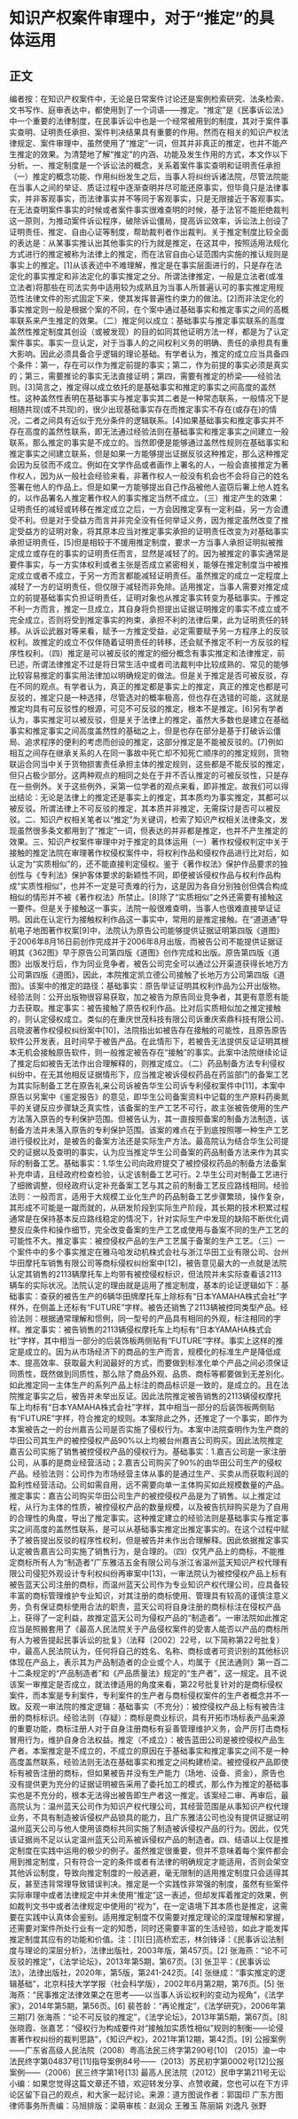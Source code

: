 # 知识产权案件审理中，对于“推定”的具体运用
## 正文
编者按：在知识产权案件中，无论是日常案件讨论还是案例检索研究、法条检索、文书写作、庭审表达中，都使用到了一个词语——推定。“推定”是《民事诉讼法》中一个重要的法律制度，在民事诉讼中也是一个经常被用到的制度，其对于案件事实查明、证明责任承担、案件判决结果具有重要的作用。然而在相关的知识产权法律规定、案件审理中，虽然使用了“推定”一词，但其并非真正的推定，也并不能产生推定的效果。为清楚地了解“推定”的内涵、功能及发生作用的方式，本文作以下分析。一、推定制度是一个诉讼法的概念，关系着案件事实查明和证明责任承担（一）推定的概念功能、作用纠纷发生之后，当事人将纠纷诉诸法院，尽管法院能在当事人之间的举证、质证过程中逐渐查明并尽可能还原事实，但毕竟只是法律事实，并非客观事实，而法律事实并不等同于客观事实，只是无限接近于客观事实。在无法查明案件事实的时候或者案件事实很难查明的时候，基于法官不能拒绝裁判这一原则，为推动案件诉讼程序，破除诉讼僵局，提高诉讼效率，诉讼法上创设了证明责任、推定、自由心证等制度，帮助裁判者作出裁判。关于推定制度比较全面的表达是：从某事实推认出其他事实的行为就是推定，在这其中，按照适用法规化方式进行的推定被称为法律上的推定，而在法官自由心证范围内实施的推认规则是事实上的推定。[1]从该表述中不难理解，推定是在事实层面进行的，只是存在法定化的事实推定和非法定化的事实推定之分。所谓法律推定，一般是立法者(或准立法者)将那些在司法实务中适用较为成熟且为当事人所普遍认可的事实推定用规范性法律文件的形式固定下来，使其发挥普遍性约束力的做法。[2]而非法定化的事实推定则一般是根据个案的不同，在个案中通过基础事实和推定事实之间的高概率联系来产生推定的效果。（二）推定何以成立：基础事实与推定事实联系的高度盖然性推定制度其创设（或被发现）的目的如同其他证明方法一样，都是为了认定案件事实。事实一旦认定，对于当事人的之间权利义务的明确、责任的承担具有重大影响。因此必须具备合乎逻辑的理论基础。有学者认为，推定的成立应当具备四个条件：第一，存在可以作为推定前提的事实；第二，作为前提的事实必须是真实的；第三，需要推论的事实无法直接证明；第四，需要有推定的桥梁——经验法则。[3]简言之，推定得以成立依托的是基础事实和推定的事实之间高度的盖然性。这种盖然性表明在基础事实与推定事实其二者是一种常态联系，一般情况下是相随共现(或不共现)的，很少出现基础事实存在而推定事实不存在(或存在)的情况，二者之间具有近似于充分条件的逻辑联系。[4]如果基础事实和推定事实并不存在高度的盖然性联系，即无法通过经验法则在基础事实和推定事实之间建立一般联系，那么推定的事实是不成立的。当然即便是能够通过盖然性规则在基础事实和推定事实之间建立联系，但是如果一方能够提出证据反驳这种推定，那么这种推定会因为反驳而不成立。例如在文学作品或者画作上署名的人，一般会直接推定为著作权人，因为从一般社会经验来看，非著作权人一般没有机会也不会将自己的姓名签署在他人的作品上。但是如果一方能够提出自己作品被他人盗窃后署上他人姓名的，以作品署名人推定著作权人的事实推定当然不成立。（三）推定产生的效果：证明责任的减轻或转移在推定成立之后，一方会因推定享有一定利益，另一方会遭受不利。但是对于受益方而言并非完全没有任何举证义务，因为推定虽然改变了推定受益方的证明对象，将其原本应当对推定事实承担的证明责任改变为对基础事实承担证明责任，[5]但是相较于不援用推定制度，要求一方当事人承担证明拟被推定成立或存在的事实的证明责任而言，显然是减轻了的。因为被推定的事实通常是要件事实，与一方实体权利或者主张是否成立紧密相关，能够在推定制度当中被推定成立或者不成立，于另一方而言都能减轻证明责任。虽然推定的成立一定程度上减轻了一方的证明责任，但仅限于减轻而非免除。适用推定，当事人需要对推定成立的前提基础事实负担证明责任，证明对象也从推定事实转变为基础事实。于推定不利一方而言，推定一旦成立，其自身将负担提出证据证明推定的事实不成立或不完全成立，否则将受到推定事实的拘束，承担不利的法律后果，此为证明责任的转移。从诉讼武器对等来看，赋予一方推定受益，必定需要赋予另一方程序上的反驳权利。故推定的成立不仅伴随着证明责任的转移，还会赋予推定不利一方反驳的程序性权利。（四）推定是可以被反驳的推定的细分概念有事实推定和法律推定，前已述，所谓法律推定不过是将日常生活中或者司法裁判中比较成熟的、常见的能够比较容易推定的事实用法律加以明确规定的做法。但是关于推定是否可被反驳，存在不同的观点。有学者认为，真正的推定都是事实上的推定，真正的推定也都是可反驳的，推定只是一种选择，尽管选对的概率极高，但也存在选错的可能，这就是推定均具有可反驳性的根源，可见不可反驳的推定，根本不是推定。[6]另有学者认为，事实推定可以被反驳，但是关于法律上的推定，虽然大多数也是建立在基础事实和推定事实之间高度盖然性的基础之上，但是也存在部分是基于打破诉讼僵局、追求程序的便利的考虑而创设的推定，这部分推定是不能被反驳的。[7]例如相互之间存在继承关系的人在同一事故中死亡却不知死亡顺序的的推定规则，货物联运合同当中关于货物损害责任承担主体的推定规则，这些都是不能反驳的推定，但只占极少部分。这两种观点的相同之处在于并不否认推定的可被反驳性，只是存在一些例外。关于这些例外，采第一位学者的观点来看，即非推定。故我们可以得出结论：无论是法律上的推定还是事实上的推定，其本质均为事实推定，其都可以被反驳。所谓法律上不可反驳的推定，其本质并非推定，无需探讨是否可以被反驳。二、知识产权相关笔者以“推定”为关键词，检索了知识产权相关法律条文，发现虽然很多条文都用到了“推定”一词，但表达的并非都是推定，也并不产生推定的效果。三、知识产权案件审理中对于推定的具体运用（一）著作权侵权判定中关于接触的推定法院在审理著作权侵权案件中，将权利作品和侵权作品进行比对后，如认定为“实质相似”的，还不能直接判定侵权。鉴于《著作权法》保护作品要求的独创性与《专利法》保护客体要求的新颖性不同，即便被诉侵权作品与权利作品构成“实质性相似”，也并不一定是可责难的行为，这是因为各自分别独创但偶合构成相似的情形并不被《著作权法》所禁止。[8]除了“实质相似”之外还需要有接触这一要件。但是关于接触这一事实，法院一般很难查明，当事人也很难直接举证证明。因此在认定行为接触权利作品这一事实中，常用的是推定接触。在“道道通”导航电子地图著作权案[9]中，法院认为原告公司能够提供证据证明第四版《道图》于2006年8月16日前创作完成并于2006年8月出版，而被告公司不能提供证据证明其《362图》早于原告公司第四版《道图》创作完成和出版。原告第四版《道图》出版发行后，作为同业竞争者，被告公司完全可以通过公开渠道获得长地万方公司第四版《道图》，因此，本院推定凯立德公司接触了长地万方公司第四版《道图》。该案中的推定的路径：基础事实：原告举证证明其权利作品为公开出版物。经验法则：公开出版物很容易获取，加之被告为原告同业竞争者，其更有意愿有能力去获取。推定事实：被告接触了原告权利作品。比对后实质相似加之推定接触的，则认定侵权成立。类似的在重庆世茂科技有限公司诉重庆索鼎科技有限公司、吕晓波著作权侵权纠纷案中[10]，法院指出如被告存在接触的可能性，且原告原告软件公开发表，且时间早于被告产品。在此情形下，若被告无法提供反证证明其根本无机会接触原告软件，则一般推定被告存在“接触”的事实。此案中法院继续论证了推定后如被告无法作出合理解释的，则推定成立。（二）药品制备方法专利侵权纠纷中，在无其他相反证据情形下，应当推定被诉侵权药品在药监部门的备案工艺为其实际制备工艺在原告礼来公司诉被告华生公司诉专利侵权案件中[11]，本案中原告以另案中《鉴定报告》的意见，即华生公司备案资料中记载的生产原料药奥氮平的关键反应步骤缺乏真实性，该备案的生产工艺不可行，故主张被告使用的生产方法落入原告的专利保护范围。但被告认为，其一直按照备案的制备方法制造，该制备方法并未落入原告的专利保护范围。该案的难点在于到底按照哪一种生产工艺进行侵权比对，是被告的备案方法还是实际生产方法。最高院认为结合华生公司提交的证据以及查明的事实，认为应当推定华生公司备案的药品制备方法来作为其实际的制备工艺。基础事实：1.华生公司向政府提交了被控侵权药品的制备方法备案补充申请，且经政府检查检验，认定该制备工艺可行。2.华生公司对制备工艺进行了细微调整，但经政府认定补充备案工艺与其之前的制备工艺反应路线相同。经验法则：一般而言，适用于大规模工业化生产的药品制备工艺步骤繁琐，操作复杂，其形成不可能是一蹴而就的，从研发阶段到实际生产阶段，其长期的技术积累过程通常是在保持基本反应路线稳定的情况下，针对实际生产中发现的缺陷不断优化调整反应条件和操作细节，完全改变备案的生产工艺或使用与备案不同的生产工艺的可能性不大。推定事实：被控侵权产品的生产工艺属于备案的生产工艺。（三）一个案件中的多个事实推定在雅马哈发动机株式会社与浙江华田工业有限公司、台州华田摩托车销售有限公司等商标侵权纠纷案中[12]，被告意见最大的一点就是法院认定其销售的2113辆摩托车上均带有被控侵权标识，但法院并未实际查看该2113辆车的实际状况。法院认定的理由就是运用了推定制度，基本的论证逻辑如下：基础事实：查获的被告生产的6辆华田牌摩托车上除标有“日本YAMAHA株式会社”字样外，在侧盖上还标有“FUTURE”字样。被告还销售了2113辆被控同类型产品。经验法则：根据通常理解和惯例，同一型号的产品具有相同的外观，标注相同的字样。推定事实：被告销售的2113辆侵权摩托车上均标有“日本YAMAHA株式会社”字样，其中相当一部分的后装饰板两侧贴有“FUTURE”字样。事实上这样的推定是成立的。因为从市场经济下的商品的生产而言，规模化的标准生产是降低成本、提高效率、获取最大利润最好的方式，而要做到标准化单个产品之间必须保证同质性，既然做到同质性，那么除了商品外观、品质、商标等都要做到无差别化。如此推定同一主体生产的系列产品上标注的商品标识是一致的，是成立的。且在法院推定事实之后，被告并未举出反证。因此法院推定被告销售的2113辆侵权摩托车上均标有“日本YAMAHA株式会社”字样，其中相当一部分的后装饰板两侧贴有“FUTURE”字样，符合推定的规则。本案除此之外，还推定了一个事实，即作为本案被告之一的台州嘉吉公司是否实施了侵权行为。本案中法院查明作为生产商的华田公司其生产的被控侵权产品90%以上均被台州嘉吉公司购买。因此法院推定嘉吉公司实施了销售被控侵权产品的侵权行为。基础事实：1.嘉吉公司是一家注册公司，从事的是商业经营活动；2.嘉吉公司购买了90%的由华田公司生产的侵权产品。经验法则：公司作为市场经营主体从事的是通过生产、买卖从而获取利润的盈利性经营活动。公司如需自用，远不需要向单一主体购买如此规模数量的产品。推定事实：嘉吉公司购买华田公司生产的被控侵权产品是为了销售。以上推定过程，从行为主体的性质，被控侵权产品的数量规模，以及被告抗辩购买是为了自用的合理性的角度，导出了推定事实。这种推定建立的经验法则是基础事实与推定事实之间高度的盖然性联系，是可以从基础事实推定出推定事实的。在这个过程中赋予了被告提出反驳的程序性权利，但是被告并未作出合理解释。因此依据推定事实认定被告嘉吉公司实施了销售行为，是合理的。（四）仅凭产品上的商标，不能推定商标所有人为“制造者”广东雅洁五金有限公司与浙江省温州蓝天知识产权代理有限公司侵犯外观设计专利权纠纷再审案中[13]，一审法院认为被控侵权产品上标有被告蓝天公司注册的商标，而温州蓝天公司作为专业知识产权代理公司，应具备较丰富的商标管理维护专业知识，对其注册的商标使用、管理具有较高的谨慎注意义务，负有保证商标使用合法的职责，蓝天公司将自身注册的商标标注在侵权产品上，获得了一定利益，故推定蓝天公司为侵权产品的“制造者”。一审法院如此推定应当是照搬套用了《最高人民法院关于产品侵权案件的受害人能否以产品的商标所有人为被告提起民事诉讼的批复》（法释〔2002〕22号，以下简称第22号批复）中，最高人民法院认为，任何将自己的姓名、名称、商标或者可资识别的其他标识体现在产品上，表示其为产品制造者的企业或个人，均属于《民法通则》第一百二十二条规定的“产品制造者”和《产品质量法》规定的“生产者”，这一规定。且不说该案一审推定是否成立，就法律适用的角度来看，第22号批复针对的是商标侵权案件，而本案是专利案件，专利案件的生产者与商标侵权案件的生产者概念并不一致。反观一审法院的推定逻辑：基础事实（不充分）：被控侵权产品上标有被告注册的商标标识。经验法则（存疑）：商标是商业标识，具有开拓市场标表产品来源的重要功能，商标注册人对于自身注册商标有妥善管理维护义务，会严厉打击商标冒用行为，维护自身合法权益。推定（不成立）：被告蓝田公司是被控侵权产品生产者。本案推定是不成立的，不成立的原因在于基础事实和推定事实之间不是一种高度盖然联系，经验法则无法在基础事实和推定之间构建桥梁。被控侵权产品即使标有被告注册的商标，但如果被告并没有生产能力（场地、设备、资金），原告也没有提供更为充分的证据证明被告采用了委托加工的模式，那么作为推定的基础事实也是不充分的，根本无法得出被告即生产者这一推定。该案经二审、再审后，最高院认为：温州蓝天公司作为知识产权代理公司，其经营范围是从事知识产权代理业务，不具有制造被诉侵权产品锁具的能力，且广东雅洁公司也没有提供证据证明温州蓝天公司与他人使用该商标共同实施了制造被诉侵权产品的行为。因此，仅凭该证据尚不足以认定温州蓝天公司系被诉侵权产品的制造者。四、结语以上仅是推定制度在实践中运用的极少的例子。虽然推定很重要，但并不意味着每个案件都会用到推定制度，只有符合一定的条件或者有法律的明确规定才能适用，否则会架空其他诉讼制度，导致向推定制度的一般逃避，毫无限制的适用推定制度只会适得其反，甚至违背常理导致错误判决。推定是一个实践性非常强的制度，虽然有些案件实际审理中或者法律规定中并未使用“推定”这一表述，但却发挥着推定的效果，例如裁判文书中或者法律规定中使用的“视为”，在一定语境下其本质也是推定，这需要在实践中认真体会鉴别。适用推定制度不仅需要对推定理论的深度理解和掌握，还需要对案件所处行业有一定的知悉，同时还需要丰富的生活经验，如此才能发挥推定制度其应有的功能和价值。注：[1][日]高桥宏志，林剑锋译：《民事诉讼法制度与理论的深层分析》，法律出版社，2003年版，第457页。[2] 张海燕：“论不可反驳的推定”，《法学论坛》，2013年第5期，第67页。[3] 张卫平：《民事诉讼法》，法律出版社，2020年，第5版，第241-242页。[4] 张继成：“事实推定的逻辑基础”，北京科技大学学报（社会科学版），2002年6月第2期，第76页。[5] 张海燕：“民事推定法律效果之在思考——以当事人诉讼权利的变动为视角”，《法学家》，2014年第5期，第56页。[6] 裴苍龄：“再论推定”，《法学研究》，2006年第三期[7] 张海燕：“论不可反驳的推定”，《法学论坛》，2013年第5期，第67页。[8] 张晓霞、张嘉艺：“侵权行为构成要件对“接触加实质性相似”规则的制衡——论侵害著作权纠纷的裁判思路”，《知识产权》，2021年第12期，第42页。[9] 公报案例——广东省高级人民法院（2008）粤高法民三终字第290号[10] （2015）渝一中法民终字第04837号[11]指导案例84号——（2013）苏民初字第0002号[12]公报案例——（2006）民三终字第1号[13] 最高人民法院（2012）民申字第211号无讼小编：如果您觉得这篇文章还不错，欢迎转发分享、点赞收藏，您也可以在下方评论区留下自己的观点，和大家一起讨论。来源：道方图说作者：郭国印 广东方图律师事务所责编：马旭排版：梁萌审核：赵润众 王雅玉 陈丽娟 刘逸凡 张野